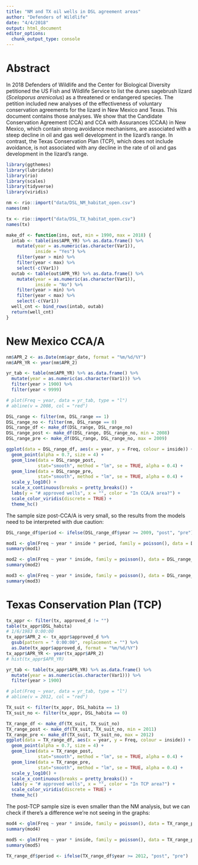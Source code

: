 ```yaml
---
title: "NM and TX oil wells in DSL agreement areas"
author: "Defenders of Wildlife"
date: "4/4/2018"
output: html_document
editor_options:
  chunk_output_type: console
---
```


# Abstract

In 2018 Defenders of Wildlife and the Center for Biological Diversity petitioned the US Fish and Wildlife Service to list the dunes sagebrush lizard (_Sceloporus arenicolus_) as a threatened or endangered species. The petition included new analyses of the effectiveness of voluntary conservation agreements for the lizard in New Mexico and Texas. This document contains those analyses. We show that the Candidate Conservation Agreement (CCA) and CCA with Assurances (CCAA) in New Mexico, which contain strong avoidance mechanisms, are associated with a steep decline in oil and gas well development in the lizard's range. In contrast, the Texas Conservation Plan (TCP), which does not include avoidance, is not associated with any decline in the rate of oil and gas development in the lizard's range.

```r
library(ggthemes)
library(lubridate)
library(rio)
library(scales)
library(tidyverse)
library(viridis)

nm <- rio::import("data/DSL_NM_habitat_open.csv")
names(nm)

tx <- rio::import("data/DSL_TX_habitat_open.csv")
names(tx)
```

```r
make_df <- function(ins, out, min = 1990, max = 2018) {
  intab <- table(ins$APR_YR) %>% as.data.frame() %>%
    mutate(year = as.numeric(as.character(Var1)),
           inside = "Yes") %>%
    filter(year > min) %>%
    filter(year < max) %>%
    select(-c(Var1))
  outab <- table(out$APR_YR) %>% as.data.frame() %>%
    mutate(year = as.numeric(as.character(Var1)),
           inside = "No") %>%
    filter(year > min) %>%
    filter(year < max) %>%
    select(-c(Var1))
  well_cnt <- bind_rows(intab, outab)
  return(well_cnt)
}
```

# New Mexico CCA/A

```r
nm$APR_2 <- as.Date(nm$apr_date, format = "%m/%d/%Y")
nm$APR_YR <- year(nm$APR_2)

yr_tab <- table(nm$APR_YR) %>% as.data.frame() %>%
  mutate(year = as.numeric(as.character(Var1))) %>%
  filter(year > 1900) %>%
  filter(year < 9999)

# plot(Freq ~ year, data = yr_tab, type = "l")
# abline(v = 2008, col = "red")
```

```r
DSL_range <- filter(nm, DSL_range == 1)
DSL_range_no <- filter(nm, DSL_range == 0)
DSL_range_df <- make_df(DSL_range, DSL_range_no)
DSL_range_post <- make_df(DSL_range, DSL_range_no, min = 2008)
DSL_range_pre <- make_df(DSL_range, DSL_range_no, max = 2009)

ggplot(data = DSL_range_df, aes(x = year, y = Freq, colour = inside)) +
  geom_point(alpha = 0.7, size = 4) +
  geom_line(data = DSL_range_post, 
            stat="smooth", method = "lm", se = TRUE, alpha = 0.4) +
  geom_line(data = DSL_range_pre, 
            stat="smooth", method = "lm", se = TRUE, alpha = 0.4) +
  scale_y_log10() +
  scale_x_continuous(breaks = pretty_breaks()) +
  labs(y = "# approved wells", x = "", color = "In CCA/A area?") +
  scale_color_viridis(discrete = TRUE) +
  theme_hc()

```

The sample size post-CCA/A is very small, so the results from the models need to be interpreted with due caution:

```r
DSL_range_df$period <- ifelse(DSL_range_df$year >= 2009, "post", "pre")

mod1 <- glm(Freq ~ year * inside * period, family = poisson(), data = DSL_range_df)
summary(mod1)

mod2 <- glm(Freq ~ year * inside, family = poisson(), data = DSL_range_post)
summary(mod2)

mod3 <- glm(Freq ~ year * inside, family = poisson(), data = DSL_range_pre)
summary(mod3)
```



# Texas Conservation Plan (TCP)

```r
tx_appr <- filter(tx, approved_d != "")
table(tx_appr$DSL_habita)
# 1/6/1983 0:00:00
tx_appr$APR_2 <- tx_appr$approved_d %>%
  gsub(pattern = " 0:00:00", replacement = "") %>%
  as.Date(tx_appr$approved_d, format = "%m/%d/%Y")
tx_appr$APR_YR <- year(tx_appr$APR_2)
# hist(tx_appr$APR_YR)

yr_tab <- table(tx_appr$APR_YR) %>% as.data.frame() %>%
  mutate(year = as.numeric(as.character(Var1))) %>%
  filter(year > 1900)

# plot(Freq ~ year, data = yr_tab, type = "l")
# abline(v = 2012, col = "red")

TX_suit <- filter(tx_appr, DSL_habita == 1)
TX_suit_no <- filter(tx_appr, DSL_habita == 0)

TX_range_df <- make_df(TX_suit, TX_suit_no)
TX_range_post <- make_df(TX_suit, TX_suit_no, min = 2011)
TX_range_pre <- make_df(TX_suit, TX_suit_no, max = 2012)
ggplot(data = TX_range_df, aes(x = year, y = Freq, colour = inside)) +
  geom_point(alpha = 0.7, size = 4) +
  geom_line(data = TX_range_post, 
            stat="smooth", method = "lm", se = TRUE, alpha = 0.4) +
  geom_line(data = TX_range_pre, 
            stat="smooth", method = "lm", se = TRUE, alpha = 0.4) +
  scale_y_log10() +
  scale_x_continuous(breaks = pretty_breaks()) +
  labs(y = "# approved wells", x = "", color = "In TCP area?") +
  scale_color_viridis(discrete = TRUE) +
  theme_hc()
```

The post-TCP sample size is even smaller than the NM analysis, but we can check if there's a difference we're not seeing in the graphs:

```r
mod4 <- glm(Freq ~ year * inside, family = poisson(), data = TX_range_post)
summary(mod4)

mod5 <- glm(Freq ~ year * inside, family = poisson(), data = TX_range_pre)
summary(mod5)

TX_range_df$period <- ifelse(TX_range_df$year >= 2012, "post", "pre")

```

